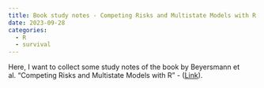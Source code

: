 ```yaml
---
title: Book study notes - Competing Risks and Multistate Models with R
date: 2023-09-28
categories:
  - R
  - survival
---
```


Here, I want to collect some study notes of the book by Beyersmann et al. "Competing Risks and Multistate Models with R" -  ([Link](https://link.springer.com/book/10.1007/978-1-4614-2035-4)).

